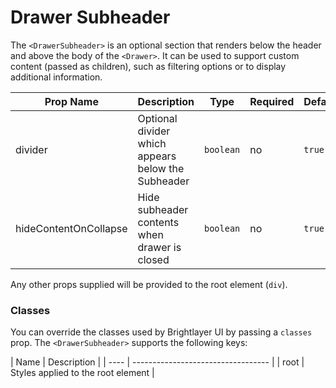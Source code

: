 
# Drawer Subheader

The `<DrawerSubheader>` is an optional section that renders below the header and above the body of the `<Drawer>`. It can be used to support custom content (passed as children), such as filtering options or to display additional information.

<Box>

| Prop Name             | Description                                        | Type      | Required | Default |
| --------------------- | -------------------------------------------------- | --------- | -------- | ------- |
| divider               | Optional divider which appears below the Subheader | `boolean` | no       | `true`  |
| hideContentOnCollapse | Hide subheader contents when drawer is closed      | `boolean` | no       | `true`  |

</Box>

Any other props supplied will be provided to the root element (`div`).

### Classes

You can override the classes used by Brightlayer UI by passing a `classes` prop. The `<DrawerSubheader>` supports the following keys:

<Box>
| Name | Description                        |
| ---- | ---------------------------------- |
| root | Styles applied to the root element |
</Box>
